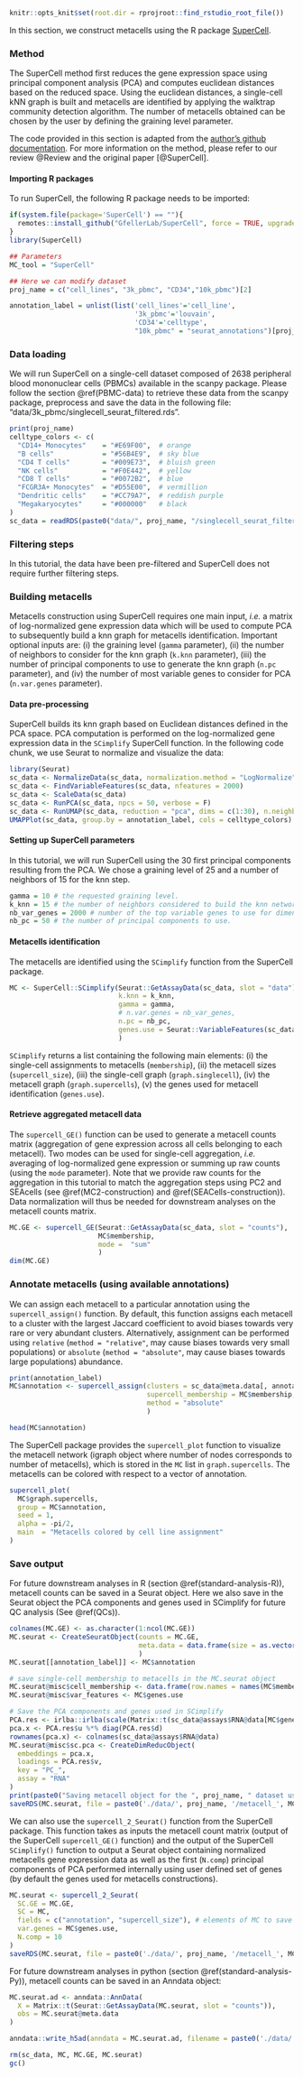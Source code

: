 
[//]: # (Code to run mc construction with SuperCell for a discrete dataset)

```r
knitr::opts_knit$set(root.dir = rprojroot::find_rstudio_root_file())

```


In this section, we construct metacells using the R package [SuperCell](https://github.com/GfellerLab/SuperCell). 

### Method 

The SuperCell method first reduces the gene expression space using principal component analysis (PCA) and computes euclidean distances based on the reduced space. 
Using the euclidean distances, a single-cell kNN graph is built and metacells are identified by applying the walktrap community detection algorithm. 
The number of metacells obtained can be chosen by the user by defining the graining level parameter.

The code provided in this section is adapted from the [author's github documentation](https://github.com/GfellerLab/SuperCell/blob/master/README.Rmd).
For more information on the method, please refer to our review @Review and the original paper [@SuperCell].

#### Importing R packages {-}

To run SuperCell, the following R package needs to be imported:

```r
if(system.file(package='SuperCell') == ""){
  remotes::install_github("GfellerLab/SuperCell", force = TRUE, upgrade = FALSE)
} 
library(SuperCell)
```

```r
## Parameters
MC_tool = "SuperCell"

## Here we can modify dataset
proj_name = c("cell_lines", "3k_pbmc", "CD34","10k_pbmc")[2]

annotation_label = unlist(list('cell_lines'='cell_line',
                               '3k_pbmc'='louvain',
                               'CD34'='celltype',
                               "10k_pbmc" = "seurat_annotations")[proj_name])

```

### Data loading
We will run SuperCell on a single-cell dataset composed of 2638 peripheral blood mononuclear cells (PBMCs) available in the scanpy package.
Please follow the section \@ref(PBMC-data) to retrieve these data from the scanpy package, preprocess and save the data in the following file: "data/3k_pbmc/singlecell_seurat_filtered.rds".

```r
print(proj_name)
celltype_colors <- c(
  "CD14+ Monocytes"    = "#E69F00",  # orange
  "B cells"            = "#56B4E9",  # sky blue
  "CD4 T cells"        = "#009E73",  # bluish green
  "NK cells"           = "#F0E442",  # yellow
  "CD8 T cells"        = "#0072B2",  # blue
  "FCGR3A+ Monocytes"  = "#D55E00",  # vermillion
  "Dendritic cells"    = "#CC79A7",  # reddish purple
  "Megakaryocytes"     = "#000000"   # black
)
sc_data = readRDS(paste0("data/", proj_name, "/singlecell_seurat_filtered.rds"))
```

### Filtering steps

In this tutorial, the data have been pre-filtered and SuperCell does not require further filtering steps.

### Building metacells

Metacells construction using SuperCell requires one main input, *i.e.* a matrix of log-normalized gene expression data which will be used to compute PCA to subsequently build a knn graph for metacells identification.
Important optional inputs are: 
(i) the graining level (`gamma` parameter), 
(ii) the number of neighbors to consider for the knn graph (`k.knn` parameter), 
(iii) the number of principal components to use to generate the knn graph (`n.pc` parameter), 
and (iv) the number of most variable genes to consider for PCA (`n.var.genes` parameter). 

#### Data pre-processing {-}

SuperCell builds its knn graph based on Euclidean distances defined in the PCA space. 
PCA computation is performed on the log-normalized gene expression data in the `SCimplify` SuperCell function. 
In the following code chunk, we use Seurat to normalize and visualize the data:

```r
library(Seurat)
sc_data <- NormalizeData(sc_data, normalization.method = "LogNormalize")
sc_data <- FindVariableFeatures(sc_data, nfeatures = 2000)
sc_data <- ScaleData(sc_data)
sc_data <- RunPCA(sc_data, npcs = 50, verbose = F)
sc_data <- RunUMAP(sc_data, reduction = "pca", dims = c(1:30), n.neighbors = 15, verbose = F)
UMAPPlot(sc_data, group.by = annotation_label, cols = celltype_colors)
```


#### Setting up SuperCell parameters {-}

In this tutorial, we will run SuperCell using the 30 first principal components resulting from the PCA.
We chose a graining level of 25 and a number of neighbors of 15 for the knn step.

```r
gamma = 10 # the requested graining level.
k_knn = 15 # the number of neighbors considered to build the knn network.
nb_var_genes = 2000 # number of the top variable genes to use for dimensionality reduction 
nb_pc = 50 # the number of principal components to use.   
```

#### Metacells identification {-}

The metacells are identified using the `SCimplify` function from the SuperCell package.   
```r
MC <- SuperCell::SCimplify(Seurat::GetAssayData(sc_data, slot = "data"),  # single-cell log-normalized gene expression data
                           k.knn = k_knn,
                           gamma = gamma,
                           # n.var.genes = nb_var_genes,  
                           n.pc = nb_pc,
                           genes.use = Seurat::VariableFeatures(sc_data)
                           )
```

`SCimplify` returns a list containing the following main elements: 
(i) the single-cell assignments to metacells (`membership`),
(ii) the metacell sizes (`supercell_size`), 
(iii) the single-cell graph (`graph.singlecell`), 
(iv) the metacell graph (`graph.supercells`),
(v) the genes used for metacell identification (`genes.use`).

#### Retrieve aggregated metacell data {-}

The `supercell_GE()` function can be used to generate a metacell counts matrix (aggregation of gene expression across all cells belonging to each metacell). 
Two modes can be used for single-cell aggregation, *i.e.* averaging of log-normalized gene expression or summing up raw counts (using the `mode` parameter).
Note that we provide raw counts for the aggregation in this tutorial to match the aggregation steps using PC2 and SEAcells (see \@ref(MC2-construction) and \@ref(SEACells-construction)). 
Data normalization will thus be needed for downstream analyses on the metacell counts matrix.

```r
MC.GE <- supercell_GE(Seurat::GetAssayData(sc_data, slot = "counts"),
                      MC$membership,
                      mode =  "sum"
                      )
dim(MC.GE) 
```

### Annotate metacells (using available annotations)


We can assign each metacell to a particular annotation using the `supercell_assign()` function. 
By default, this function assigns each metacell to a cluster with the largest Jaccard coefficient to avoid biases towards very rare or very abundant clusters. 
Alternatively, assignment can be performed using `relative` (`method = "relative"`, may cause biases towards very small populations) or `absolute` (`method = "absolute"`, may cause biases towards large populations) abundance. 

```r
print(annotation_label)
MC$annotation <- supercell_assign(clusters = sc_data@meta.data[, annotation_label], # single-cell annotation
                                  supercell_membership = MC$membership, # single-cell assignment to metacells
                                  method = "absolute"
                                  )

head(MC$annotation)

```


The SuperCell package provides the `supercell_plot` function to visualize the metacell network (igraph object where number of nodes corresponds to number of metacells), 
which is stored in the `MC` list in `graph.supercells`.
The metacells can be colored with respect to a vector of annotation.

```r
supercell_plot(
  MC$graph.supercells, 
  group = MC$annotation, 
  seed = 1, 
  alpha = -pi/2,
  main  = "Metacells colored by cell line assignment"
)
```

### Save output 

For future downstream analyses in R (section \@ref(standard-analysis-R)), metacell counts can be saved in a Seurat object. 
Here we also save in the Seurat object the PCA components and genes used in SCimplify for future QC analysis (See \@ref(QCs)). 

```r
colnames(MC.GE) <- as.character(1:ncol(MC.GE))
MC.seurat <- CreateSeuratObject(counts = MC.GE, 
                                meta.data = data.frame(size = as.vector(table(MC$membership)))
                                )
MC.seurat[[annotation_label]] <- MC$annotation

# save single-cell membership to metacells in the MC.seurat object
MC.seurat@misc$cell_membership <- data.frame(row.names = names(MC$membership), membership = MC$membership)
MC.seurat@misc$var_features <- MC$genes.use 

# Save the PCA components and genes used in SCimplify  
PCA.res <- irlba::irlba(scale(Matrix::t(sc_data@assays$RNA@data[MC$genes.use, ])), nv = nb_pc)
pca.x <- PCA.res$u %*% diag(PCA.res$d)
rownames(pca.x) <- colnames(sc_data@assays$RNA@data)
MC.seurat@misc$sc.pca <- CreateDimReducObject(
  embeddings = pca.x,
  loadings = PCA.res$v,
  key = "PC_",
  assay = "RNA"
)
print(paste0("Saving metacell object for the ", proj_name, " dataset using ", MC_tool))
saveRDS(MC.seurat, file = paste0('./data/', proj_name, '/metacell_', MC_tool,'.rds'))
```

We can also use the `supercell_2_Seurat()` function from the SuperCell package. 
This function takes as inputs the metacell count matrix (output of the SuperCell `supercell_GE()` function) and the output of the SuperCell `SCimplify()` function
to output a Seurat object containing normalized metacells gene expression data as well as the first (`N.comp`) principal components of PCA performed internally using user defined set of genes (by default the genes used for metacells constructions).


```r
MC.seurat <- supercell_2_Seurat(
  SC.GE = MC.GE,
  SC = MC,
  fields = c("annotation", "supercell_size"), # elements of MC to save as metacell metadata 
  var.genes = MC$genes.use,
  N.comp = 10
)
saveRDS(MC.seurat, file = paste0('./data/', proj_name, '/metacell_', MC_tool,'.rds'))
```

For future downstream analyses in python (section \@ref(standard-analysis-Py)), metacell counts can be saved in an Anndata object: 
```r
MC.seurat.ad <- anndata::AnnData(
  X = Matrix::t(Seurat::GetAssayData(MC.seurat, slot = "counts")),
  obs = MC.seurat@meta.data
)

anndata::write_h5ad(anndata = MC.seurat.ad, filename = paste0('./data/', proj_name, '/metacell_', MC_tool,'.h5ad'))
```

```r
rm(sc_data, MC, MC.GE, MC.seurat)
gc()
```

